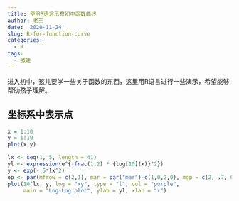 ```yaml
---
title: 使用R语言示意初中函数曲线
author: 老王
date: '2020-11-24'
slug: R-for-function-curve
categories:
  - R
tags:
  - 激娃
---
```


进入初中，孩儿要学一些关于函数的东西，这里用R语言进行一些演示，希望能够帮助孩子理解。

## 坐标系中表示点 

```r
x = 1:10
y = 1:10
plot(x,y) 
```


```r
lx <- seq(1, 5, length = 41)
yl <- expression(e^{-frac(1,2) * {log[10](x)}^2})
y <- exp(-.5*lx^2)
op <- par(mfrow = c(2,1), mar = par("mar")-c(1,0,2,0), mgp = c(2, .7, 0))
plot(10^lx, y, log = "xy", type = "l", col = "purple",
     main = "Log-Log plot", ylab = yl, xlab = "x")
```
 
 